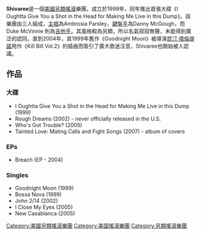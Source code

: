 {{多個問題|
{{Orphan|time=2016-12-17T14:27:54+00:00}}
{{unreferenced|time=2010-04-11T07:17:12+00:00}}
{{Expand English|date=2018年10月}}
}}
{{Infobox musical artist <!-- See Wikipedia:WikiProject_Musicians -->
| Name = Shivaree
| Img = Shivaree.jpeg
| Img_capt = Shivaree performing live in London on 21st April 2005
| Img_size =
| Landscape =
| Background = group_or_band
| Birth_name =
| Alias =
| Born =
| Died =
| Origin =
| Instrument =
| Voice_type =
| Genre = [[Alternative_rock|Alternative rock]]
| Occupation =
| Years_active = 1999–present
| Label = [[Capitol_Records|Capitol]], [[Zoë_Records|Zoë]]
| Associated_acts =
| URL = http://www.shivaree.com
| Current_members = Ambrosia Parsley<br/>Danny McGough<br/>Duke McVinnie
| Past_members =
| Notable_instruments =
}}
'''Shivaree'''是一個[[美國|美國]][[另類搖滾|另類搖滾]]樂團，成立於1999年，同年推出首張大碟《I Oughtta Give You a Shot in the Head for Making Me Live in this Dump》。該樂團由三人組成，[[主唱|主唱]]為Ambrosia Parsley，[[鍵盤手|鍵盤手]]為Danny McGough，而Duke McVinnie 則為[[吉他手|吉他手]]。其風格較為另類，所以名氣寂寂無聲，未能得到廣泛的認同。直到2004年，其1999年舊作《Goodnight Moon》被導演[[昆汀·塔倫提諾|昆汀·塔倫提諾]]用作《Kill Bill Vol.2》的插曲而吸引了廣大歌迷注意，Shivaree也開始被人認識。

==作品==
===大碟===
*I Oughtta Give You a Shot in the Head for Making Me Live in this Dump (1999) 
*Rough Dreams (2002) - never officially released in the U.S. 
*Who's Got Trouble? (2005) 
*Tainted Love: Mating Calls and Fight Songs (2007) - album of covers

===EPs===
*Breach (EP - 2004)

===Singles===
*Goodnight Moon (1999) 
*Bossa Nova (1999) 
*John 2/14 (2002) 
*I Close My Eyes (2005) 
*New Casablanca (2005)

{{Authority control}}
{{DEFAULTSORT:Shivaree}}
[[Category:美國另類搖滾樂團|Category:美國另類搖滾樂團]]
[[Category:美国搖滾樂團|Category:美国搖滾樂團]]
[[Category:另類搖滾樂團|Category:另類搖滾樂團]]